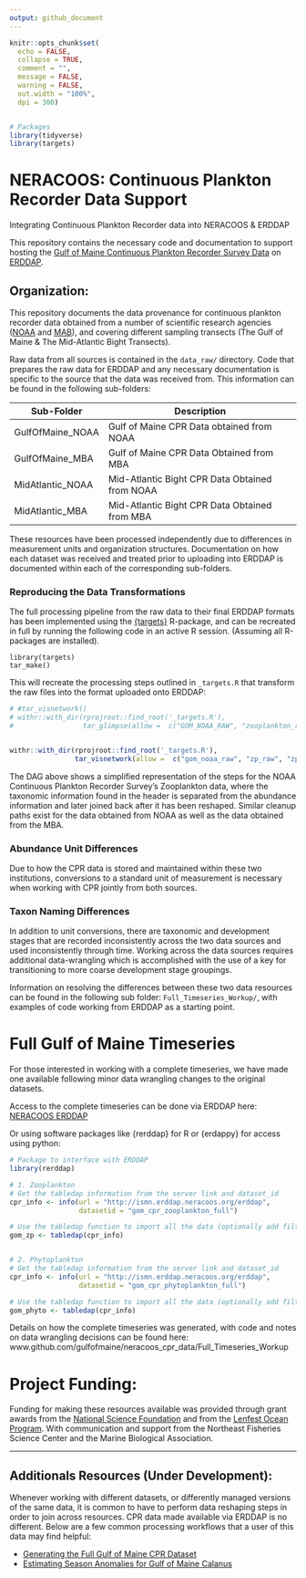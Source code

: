 ```yaml
---
output: github_document
---
```


<!-- README.md is generated from README.Rmd. Please edit that file -->

```r
knitr::opts_chunk$set(
  echo = FALSE,
  collapse = TRUE,
  comment = "",
  message = FALSE,
  warning = FALSE,
  out.width = "100%", 
  dpi = 300)


# Packages
library(tidyverse)
library(targets)
```

# NERACOOS: Continuous Plankton Recorder Data Support

Integrating Continuous Plankton Recorder data into NERACOOS & ERDDAP

This repository contains the necessary code and documentation to support hosting the [Gulf of Maine Continuous Plankton Recorder Survey Data](https://www.fisheries.noaa.gov/feature-story/long-running-plankton-survey-resume-gulf-maine) on [ERDDAP](http://ismn.erddap.neracoos.org/erddap/info/index.html?page=1&itemsPerPage=1000).

## Organization:

This repository documents the data provenance for continuous plankton recorder data obtained from a number of scientific research agencies ([NOAA](https://www.fisheries.noaa.gov/about/northeast-fisheries-science-center) and [MAB](https://www.mba.ac.uk/)), and covering different sampling transects (The Gulf of Maine & The Mid-Atlantic Bight Transects).

Raw data from all sources is contained in the `data_raw/` directory. Code that prepares the raw data for ERDDAP and any necessary documentation is specific to the source that the data was received from. This information can be found in the following sub-folders:

| Sub-Folder             | Description                                    |
| ---------------------- | ---------------------------------------------- |
| GulfOfMaine_NOAA       | Gulf of Maine CPR Data obtained from NOAA      |
| GulfOfMaine_MBA        | Gulf of Maine CPR Data Obtained from MBA       |
| MidAtlantic_NOAA       | Mid-Atlantic Bight CPR Data Obtained from NOAA |
| MidAtlantic_MBA        | Mid-Atlantic Bight CPR Data Obtained from MBA  |


These resources have been processed independently due to differences in measurement units and organization structures. Documentation on how each dataset was received and treated prior to uploading into ERDDAP is documented within each of the corresponding sub-folders.



### Reproducing the Data Transformations


The full processing pipeline from the raw data to their final ERDDAP formats has been implemented using the [{targets}](https://docs.ropensci.org/targets/) R-package, and can be recreated in full by running the following code in an active R session. (Assuming all R-packages are installed). 

```
library(targets)
tar_make()
```

This will recreate the processing steps outlined in `_targets.R` that transform the raw files into the format uploaded onto ERDDAP:

```r
# #tar_visnetwork()
# withr::with_dir(rprojroot::find_root('_targets.R'), 
#                 tar_glimpse(allow =  c("GOM_NOAA_RAW", "zooplankton_raw", "zoo_abundances", "zoo_key", "noaa_zooplankton_erddap", "save_noaa_zooplankton")))


withr::with_dir(rprojroot::find_root('_targets.R'), 
                tar_visnetwork(allow =  c("gom_noaa_raw", "zp_raw", "zp_abund", "zp_key", "noaa_zp_erddap", "pivot_zooplankton", "pull_zoo_pieces")))
```

The DAG above shows a simplified representation of the steps for the NOAA Continuous Plankton Recorder Survey's Zooplankton data, where the taxonomic information found in the header is separated from the abundance information and later joined back after it has been reshaped. Similar cleanup paths exist for the data obtained from NOAA as well as the data obtained from the MBA. 

### Abundance Unit Differences

Due to how the CPR data is stored and maintained within these two institutions, conversions to a standard unit of measurement is necessary when working with CPR jointly from both sources. 

### Taxon Naming Differences

In addition to unit conversions, there are taxonomic and development stages that are recorded inconsistently across the two data sources and used inconsistently through time. Working across the data sources requires additional data-wrangling which is accomplished with the use of a key for transitioning to more coarse development stage groupings.

Information on resolving the differences between these two data resources can be found in the following sub folder: `Full_Timeseries_Workup/`, with examples of code working from ERDDAP as a starting point.


# Full Gulf of Maine Timeseries

For those interested in working with a complete timeseries, we have made one available following minor data wrangling changes to the original datasets.

Access to the complete timeseries can be done via ERDDAP here: [NERACOOS ERDDAP](http://ismn.erddap.neracoos.org/erddap/info/index.html?page=1&itemsPerPage=1000)

Or using software packages like {rerddap} for R or {erdappy} for access using python:

```r
# Package to interface with ERDDAP
library(rerddap)

# 1. Zooplankton
# Get the tabledap information from the server link and dataset_id
cpr_info <- info(url = "http://ismn.erddap.neracoos.org/erddap", 
                 datasetid = "gom_cpr_zooplankton_full")

# Use the tabledap function to import all the data (optionally add filters)
gom_zp <- tabledap(cpr_info)


# 2. Phytoplankton
# Get the tabledap information from the server link and dataset_id
cpr_info <- info(url = "http://ismn.erddap.neracoos.org/erddap", 
                 datasetid = "gom_cpr_phytoplankton_full")

# Use the tabledap function to import all the data (optionally add filters)
gom_phyto <- tabledap(cpr_info)
```


Details on how the complete timeseries was generated, with code and notes on data wrangling decisions can be found here: www.github.com/gulfofmaine/neracoos_cpr_data/Full_Timeseries_Workup 



# Project Funding:

Funding for making these resources available was provided through grant awards from the [National Science Foundation](https://www.nsf.gov/) and from the [Lenfest Ocean Program](https://www.lenfestocean.org/en). With communication and support from the Northeast Fisheries Science Center and the Marine Biological Association.


---

## Additionals Resources (Under Development):

Whenever working with different datasets, or differently managed versions of the same data, it is common to have to perform data reshaping steps in order to join across resources. CPR data made available via ERDDAP is no different. Below are a few common processing workflows that a user of this data may find helpful:

 *  [Generating the Full Gulf of Maine CPR Dataset](https://github.com/gulfofmaine/NERACOOS_CPR_DATA/tree/main/Full_Timeseries_Workup)   
 *  [Estimating Season Anomalies for Gulf of Maine Calanus](https://adamkemberling.github.io/NERACOOS_CPR_DATA/Full_Timeseries_Workup/guides/Calanus_Indices.html)
